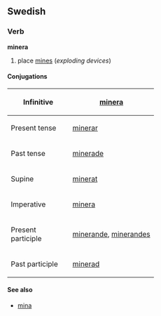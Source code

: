 ==Swedish==
===Verb===
'''minera'''
#place [[mine]]s (''exploding devices'')

====Conjugations====
{| border=1 cellspacing=0
|- align=center
! width=125 bgcolor="#FFFFF0" | Infinitive
| [[minera]]
|- align=center
! width=125 bgcolor="#FFFFF0" | Present tense
| [[minerar]]
|- align=center
! width=125 bgcolor="#FFFFF0" | Past tense
| [[minerade]]
|- align=center
! width=125 bgcolor="#FFFFF0" | Supine
| [[minerat]]
|- align=center
! width=125 bgcolor="#FFFFF0" | Imperative
| [[minera]]
|- align=center
! width=125 bgcolor="#FFFFF0" | Present participle
| colspan=2 | [[minerande]], [[minerandes]]
|- align=center
! width=125 bgcolor="#FFFFF0" | Past participle
| colspan=2 | [[minerad]]
|}

====See also====
*[[mina#Swedish|mina]]